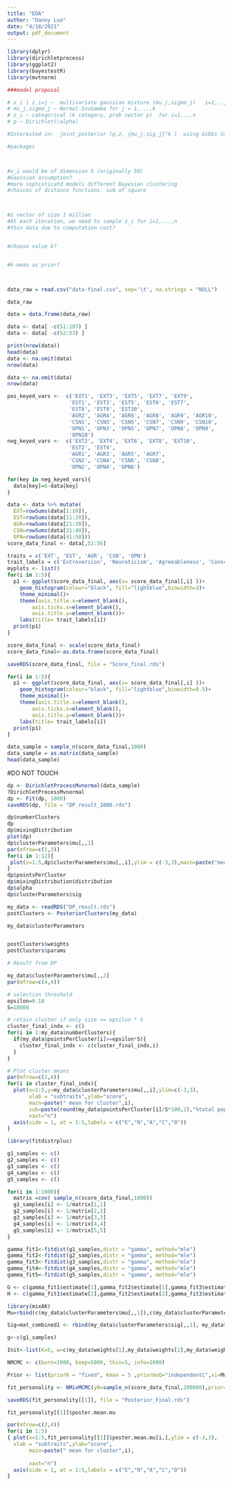 ---
title: "EDA"
author: "Danny Luo"
date: "4/18/2021"
output: pdf_document
---
```{r}
library(dplyr)
library(dirichletprocess)
library(ggplot2)
library(bayestestR)
library(mvtnorm)
```



```{r}
###model proposal

# x_i | z_i=j ~  multivariate gaussian mixture (mu_j,sigma_j)   i=1,..,n
# mu_j,sigma_j ~ Normal-InvGamma for j = 1,...,k    
# z_i ~ categorical (k category, prob vector p)  for i=1,..,n
# p ~ Dirichlet(\alpha)  

#Interested in:  joint_posterior (p,z, {mu_j,sig_j}^k )  using Gibbs Sampler

#packages 



#x_i would be of dimension 5 (originally 50)
#Gaussian assumption?
#more sophisticatd models different Bayesian clustering
#choices of distance functions. sum of square



#z vector of size 1 million
#At each iteration, we need to sample z_i for i=1,...,n
#thin data due to computation cost?


#choose value k? 


#k-mean as prior?




```

```{r}
data_raw = read.csv("data-final.csv", sep='\t', na.strings = "NULL")
```

```{r}
data_raw
```



```{r}
data = data.frame(data_raw)

data <- data[ -c(51:107) ]
data <- data[ -c(52:53) ]

print(nrow(data))
head(data)
data <- na.omit(data)
nrow(data)
```

```{r}
data <- na.omit(data)
nrow(data)
```
```{r}
pos_keyed_vars <-  c('EXT1', 'EXT3', 'EXT5', 'EXT7', 'EXT9',
                    'EST1', 'EST3', 'EST5', 'EST6', 'EST7', 
                    'EST8', 'EST9', 'EST10',
                    'AGR2', 'AGR4', 'AGR6', 'AGR8', 'AGR9', 'AGR10',
                    'CSN1', 'CSN3', 'CSN5', 'CSN7', 'CSN9', 'CSN10', 
                    'OPN1', 'OPN3', 'OPN5', 'OPN7', 'OPN8', 'OPN9', 
                    'OPN10')
neg_keyed_vars <-  c('EXT2', 'EXT4', 'EXT6', 'EXT8', 'EXT10',
                    'EST2', 'EST4',
                    'AGR1', 'AGR3', 'AGR5', 'AGR7', 
                    'CSN2', 'CSN4', 'CSN6', 'CSN8', 
                    'OPN2', 'OPN4', 'OPN6')
```

```{r}
for(key in neg_keyed_vars){
  data[key]=6-data[key]
}
```

```{r}
data <- data %>% mutate(
  EXT=rowSums(data[1:10]),
  EST=rowSums(data[11:20]),
  AGR=rowSums(data[21:30]),
  CSN=rowSums(data[31:40]),
  OPN=rowSums(data[41:50]))
score_data_final <- data[,52:56]
```

```{r, message = FALSE}
traits = c('EXT', 'EST', 'AGR', 'CSN', 'OPN')
trait_labels = c('Extroversion', 'Neuroticism', 'Agreeableness', 'Conscientiousness', 'Openness')
myplots <- list()
for(i in 1:5){
  p1 <- ggplot(score_data_final, aes(x= score_data_final[,i] ))+
    geom_histogram(colour="black", fill="lightblue",binwidth=3)+
    theme_minimal()+
    theme(axis.title.x=element_blank(),
        axis.ticks.x=element_blank(),
        axis.title.y=element_blank())+
    labs(title= trait_labels[i])
  print(p1)
}
```


```{r}
score_data_final <- scale(score_data_final)
score_data_final<-as.data.frame(score_data_final)

saveRDS(score_data_final, file = "Score_final.rds")

for(i in 1:5){
  p1 <- ggplot(score_data_final, aes(x= score_data_final[,i] ))+
    geom_histogram(colour="black", fill="lightblue",binwidth=0.5)+
    theme_minimal()+
    theme(axis.title.x=element_blank(),
        axis.ticks.x=element_blank(),
        axis.title.y=element_blank())+
    labs(title= trait_labels[i])
  print(p1)
}
```

```{r}
data_sample = sample_n(score_data_final,1000)
data_sample = as.matrix(data_sample)
head(data_sample)
```


#DO NOT TOUCH

```{r}

dp <- DirichletProcessMvnormal(data_sample)
?DirichletProcessMvnormal
dp <- Fit(dp, 1000)
saveRDS(dp, file = "DP_result_1000.rds")
```









```{r}
dp$numberClusters
dp
dp$mixingDistribution
plot(dp)
dp$clusterParameters$mu[,,1]
par(mfrow=c(1,3))
for(i in 1:12){
 plot(x=1:5,dp$clusterParameters$mu[,,i],ylim = c(-3,3),main=paste("means vector",i)) 
}
dp$pointsPerCluster
dp$mixingDistribution$distribution
dp$alpha
dp$clusterParameters$sig
```



```{r}
my_data <- readRDS("DP_result.rds")
postClusters <- PosteriorClusters(my_data)

my_data$clusterParameters


postClusters$weights
postClusters$params


```







```{r}
# Result from DP

my_data$clusterParameters$mu[,,2]
par(mfrow=c(4,4))

# selection threshold
epsilon=0.10
S=10000

# retain cluster if only size >= epsilon * S
cluster_final_indx <- c()
for(i in 1:my_data$numberClusters){
  if(my_data$pointsPerCluster[i]>=epsilon*S){
    cluster_final_indx <- c(cluster_final_indx,i)
  }
}

# Plot cluster means 
par(mfrow=c(2,4))
for(i in cluster_final_indx){
  plot(x=1:5,y=my_data$clusterParameters$mu[,,i],ylim=c(-3,3),
       xlab = "subtraits",ylab="score", 
       main=paste(" mean for cluster",i),
       sub=paste(round(my_data$pointsPerCluster[i]/S*100,2),"%total population"),
       xaxt="n")
  axis(side = 1, at = 1:5,labels = c("E","N","A","C","O"))
}
```


```{r}
library(fitdistrplus)

g1_samples <- c()
g2_samples <- c()
g3_samples <- c()
g4_samples <- c()
g5_samples <- c()

for(i in 1:1000){
  matrix =cov( sample_n(score_data_final,1000))
  g1_samples[i] <- 1/matrix[1,1]
  g2_samples[i] <- 1/matrix[2,2]
  g3_samples[i] <- 1/matrix[3,3]
  g4_samples[i] <- 1/matrix[4,4]
  g5_samples[i] <- 1/matrix[5,5]
}

gamma_fit1<-fitdist(g1_samples,distr = "gamma", method="mle")
gamma_fit2<-fitdist(g2_samples,distr = "gamma", method="mle")
gamma_fit3<-fitdist(g3_samples,distr = "gamma", method="mle")
gamma_fit4<-fitdist(g4_samples,distr = "gamma", method="mle")
gamma_fit5<-fitdist(g5_samples,distr = "gamma", method="mle")

G <- c(gamma_fit1$estimate[1],gamma_fit2$estimate[1],gamma_fit3$estimate[1],gamma_fit4$estimate[1],gamma_fit5$estimate[1])
H <- c(gamma_fit1$estimate[2],gamma_fit2$estimate[2],gamma_fit3$estimate[2],gamma_fit4$estimate[2],gamma_fit5$estimate[2])
```




```{r}
library(mixAK)
Mu=rbind(c(my_data$clusterParameters$mu[,,1]),c(my_data$clusterParameters$mu[,,2]),my_data$clusterParameters$mu[,,6],my_data$clusterParameters$mu[,,7],my_data$clusterParameters$mu[,,8])

Sig=mat_combined1 <- rbind(my_data$clusterParameters$sig[,,1], my_data$clusterParameters$sig[,,2 ],my_data$clusterParameters$sig[,,6 ],my_data$clusterParameters$sig[,,7 ],my_data$clusterParameters$sig[,,8 ]) 

g<-c(g1_samples)

Init<-list(K=5, w=c(my_data$weights[1],my_data$weights[2],my_data$weights[6],my_data$weights[7],my_data$weights[8]),mu=Mu, Sigma=Sig)

NMCMC <- c(burn=1000, keep=5000, thin=5, info=1000)

Prior <- list(priorK = "fixed", Kmax = 5 ,priormuQ="independentC",xi=Mu,D=Sig,g=G,h=H)

fit_personality <- NMixMCMC(y0=sample_n(score_data_final,200000),prior=Prior,init=Init,nMCMC=NMCMC)
```

```{r}
saveRDS(fit_personality[[1]], file = "Posterior_Final.rds")

fit_personality[[1]]$poster.mean.mu
```

```{r}
par(mfrow=c(2,4))
for(i in 1:5)
{ plot(x=1:5,fit_personality[[1]]$poster.mean.mu[i,],ylim = c(-3,3),
  xlab = "subtraits",ylab="score", 
       main=paste(" mean for cluster",i),
      
       xaxt="n")
  axis(side = 1, at = 1:5,labels = c("E","N","A","C","O"))
}


```



